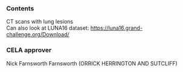 ### Contents
CT scans with lung lesions  
Can also look at LUNA16 dataset: https://luna16.grand-challenge.org/Download/

### CELA approver
Nick Farnsworth Farnsworth (ORRICK HERRINGTON AND SUTCLIFF)